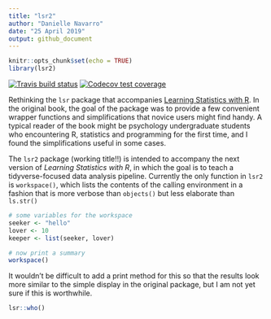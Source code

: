 ```yaml
---
title: "lsr2"
author: "Danielle Navarro"
date: "25 April 2019"
output: github_document
---
```


```r
knitr::opts_chunk$set(echo = TRUE)
library(lsr2)
```

[![Travis build status](https://travis-ci.org/djnavarro/lsr2.svg?branch=master)](https://travis-ci.org/djnavarro/lsr2)  [![Codecov test coverage](https://codecov.io/gh/djnavarro/lsr2/branch/master/graph/badge.svg)](https://codecov.io/gh/djnavarro/lsr2?branch=master)

Rethinking the `lsr` package that accompanies [Learning Statistics with R](https://learningstatisticswithr.com). In the original book, the goal of the package was to provide a few convenient wrapper functions and simplifications that novice users might find handy. A typical reader of the book might be psychology undergraduate students who encountering R, statistics and programming for the first time, and I found the simplifications useful in some cases.

The `lsr2` package (working title!!) is intended to accompany the next version of *Learning Statistics with R*, in which the goal is to teach a tidyverse-focused data analysis pipeline. Currently the only function in `lsr2` is `workspace()`, which lists the contents of the calling environment in a fashion that is more verbose than `objects()` but less elaborate than `ls.str()`

```r
# some variables for the workspace
seeker <- "hello"
lover <- 10
keeper <- list(seeker, lover)

# now print a summary
workspace()
```

It wouldn't be difficult to add a print method for this so that the results look more similar to the simple display in the original package, but I am not yet sure if this is worthwhile.

```r
lsr::who()
```
